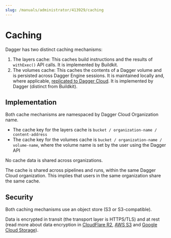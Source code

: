 ```yaml
---
slug: /manuals/administrator/413929/caching
---
```


# Caching


Dagger has two distinct caching mechanisms:

1. The layers cache: This caches build instructions and the results of `withExec()` API calls. It is implemented by Buildkit.
2. The volumes cache: This caches the contents of a Dagger volume and is persisted across Dagger Engine sessions. It is maintained locally and, where applicable, [replicated to Dagger Cloud](../../user/572923/cloud-get-started/#step-4-use-cache-volumes-with-the-experimental-dagger-cloud-cache). It is implemented by Dagger (distinct from Buildkit).

## Implementation

Both cache mechanisms are namespaced by Dagger Cloud Organization name.
- The cache key for the layers cache is `bucket / organization-name / content-address`
- The cache key for the volumes cache is `bucket / organization-name / volume-name`, where the volume name is set by the user using the Dagger API

No cache data is shared across organizations.

The cache is shared across pipelines and runs, within the same Dagger Cloud organization. This implies that users in the same organization share the same cache.

## Security

Both caching mechanisms use an object store (S3 or S3-compatible).

Data is encrypted in transit (the transport layer is HTTPS/TLS) and at rest (read more about data encryption in [CloudFlare R2](https://developers.cloudflare.com/r2/reference/data-security/), [AWS S3](https://docs.aws.amazon.com/AmazonS3/latest/userguide/access-bucket-intro.html) and [Google Cloud Storage](https://cloud.google.com/docs/security/encryption/default-encryption)).
